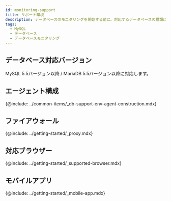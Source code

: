 ```yaml
---
id: monitoring-support
title: サポート環境
description: データベースのモニタリングを開始する前に、対応するデータベースの種類について確認してください。
tags:
  - MySQL
  - データベース
  - データベースモニタリング
---
```



<Note product='MySQL' link='../mysql-v1/monitoring-support' />

<Desc name='MySQL' />

## データベース対応バージョン

MySQL 5.5バージョン以降 / MariaDB 5.5バージョン以降に対応します。

## エージェント構成

{@include: ../common-items/_db-support-env-agent-construction.mdx}  

## ファイアウォール

{@include: ../getting-started/_proxy.mdx} 

## 対応ブラウザー

{@include: ../getting-started/_supported-browser.mdx}  

## モバイルアプリ

{@include: ../getting-started/_mobile-app.mdx}  

